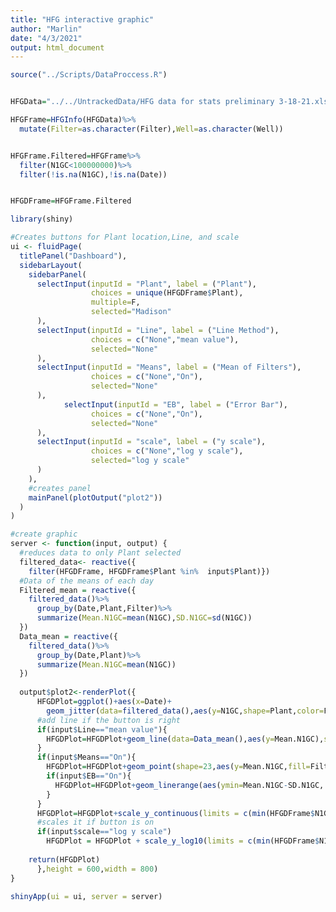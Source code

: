 ```yaml
---
title: "HFG interactive graphic"
author: "Marlin"
date: "4/3/2021"
output: html_document
---
```

```r

source("../Scripts/DataProccess.R")


HFGData="../../UntrackedData/HFG data for stats preliminary 3-18-21.xlsx"

HFGFrame=HFGInfo(HFGData)%>%
  mutate(Filter=as.character(Filter),Well=as.character(Well))


HFGFrame.Filtered=HFGFrame%>%
  filter(N1GC<100000000)%>%
  filter(!is.na(N1GC),!is.na(Date))


HFGDFrame=HFGFrame.Filtered
```

```r
library(shiny)

#Creates buttons for Plant location,Line, and scale
ui <- fluidPage(
  titlePanel("Dashboard"),
  sidebarLayout(
    sidebarPanel(
      selectInput(inputId = "Plant", label = ("Plant"),
                  choices = unique(HFGDFrame$Plant),
                  multiple=F,
                  selected="Madison"
      ),
      selectInput(inputId = "Line", label = ("Line Method"),
                  choices = c("None","mean value"),
                  selected="None"
      ),
      selectInput(inputId = "Means", label = ("Mean of Filters"),
                  choices = c("None","On"),
                  selected="None"
      ),
            selectInput(inputId = "EB", label = ("Error Bar"),
                  choices = c("None","On"),
                  selected="None"
      ),
      selectInput(inputId = "scale", label = ("y scale"),
                  choices = c("None","log y scale"),
                  selected="log y scale"
      )
    ),
    #creates panel
    mainPanel(plotOutput("plot2"))
  )
)

#create graphic                                       
server <- function(input, output) {
  #reduces data to only Plant selected
  filtered_data<- reactive({
    filter(HFGDFrame, HFGDFrame$Plant %in%  input$Plant)})
  #Data of the means of each day
  Filtered_mean = reactive({
    filtered_data()%>%
      group_by(Date,Plant,Filter)%>%
      summarize(Mean.N1GC=mean(N1GC),SD.N1GC=sd(N1GC))
  })
  Data_mean = reactive({
    filtered_data()%>%
      group_by(Date,Plant)%>%
      summarize(Mean.N1GC=mean(N1GC))
  })
  
  output$plot2<-renderPlot({
      HFGDPlot=ggplot()+aes(x=Date)+
        geom_jitter(data=filtered_data(),aes(y=N1GC,shape=Plant,color=Filter),alpha=.7,height=0,width=.1,size=3)
      #add line if the button is right
      if(input$Line=="mean value"){
        HFGDPlot=HFGDPlot+geom_line(data=Data_mean(),aes(y=Mean.N1GC),size=1)
      }
      if(input$Means=="On"){
        HFGDPlot=HFGDPlot+geom_point(shape=23,aes(y=Mean.N1GC,fill=Filter),size=5,data=Filtered_mean())
        if(input$EB=="On"){
          HFGDPlot=HFGDPlot+geom_linerange(aes(ymin=Mean.N1GC-SD.N1GC, ymax=Mean.N1GC+SD.N1GC,color=Filter),alpha=.7,size=2,data=Filtered_mean())
        }
      }
      HFGDPlot=HFGDPlot+scale_y_continuous(limits = c(min(HFGDFrame$N1GC),max(HFGDFrame$N1GC)))
      #scales it if button is on
      if(input$scale=="log y scale")
        HFGDPlot = HFGDPlot + scale_y_log10(limits = c(min(HFGDFrame$N1GC),max(HFGDFrame$N1GC)))
        
    return(HFGDPlot)
      },height = 600,width = 800)
}

shinyApp(ui = ui, server = server)
```